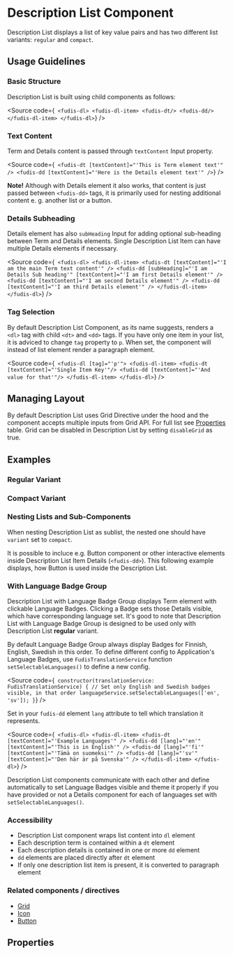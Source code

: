 
<Meta title="Components/Description List" />

# Description List Component

Description List displays a list of key value pairs and has two different list variants: `regular` and `compact`.

## Usage Guidelines

### Basic Structure

Description List is built using child components as follows:

<Source
  code={`
<fudis-dl>
  <fudis-dl-item>
    <fudis-dt/>
    <fudis-dd/>
  </fudis-dl-item>
</fudis-dl>`}
/>

### Text Content

Term and Details content is passed through `textContent` Input property.

<Source
  code={`
<fudis-dt [textContent]="'This is Term element text'" />
<fudis-dd [textContent]="'Here is the Details element text'" />`}
/>

**Note!** Although with Details element it also works, that content is just passed between `<fudis-dd>` tags, it is primarily used for nesting additional content e. g. another list or a button.

### Details Subheading

Details element has also `subHeading` Input for adding optional sub-heading between Term and Details elements. Single Description List Item can have multiple Details elements if necessary.

<Source
  code={`
<fudis-dl>
  <fudis-dl-item>
  <fudis-dt [textContent]="'I am the main Term text content'" />
  <fudis-dd [subHeading]="'I am Details Sub heading'" [textContent]="'I am first Details element'" />
  <fudis-dd [textContent]="'I am second Details element'" />
  <fudis-dd [textContent]="'I am third Details element'" />
</fudis-dl-item>
</fudis-dl>`}
/>

### Tag Selection

By default Description List Component, as its name suggests, renders a `<dl>` tag with child `<dt>` and `<dd>` tags. If you have only one item in your list, it is adviced to change `tag` property to `p`. When set, the component will instead of list element render a paragraph element.

<Source
  code={`
<fudis-dl [tag]="'p'">
  <fudis-dl-item>
    <fudis-dt [textContent]="'Single Item Key'"/>
    <fudis-dd [textContent]="'And value for that'"/>
  </fudis-dl-item>
</fudis-dl>`}
/>

## Managing Layout

By default Description List uses Grid Directive under the hood and the component accepts multiple inputs from Grid API. For full list see [Properties](#properties) table. Grid can be disabled in Description List by setting `disableGrid` as true.

## Examples

### Regular Variant

<Canvas of={DescriptionListStories.DescriptionList}></Canvas>

### Compact Variant

<Canvas of={DescriptionListStories.DescriptionListCompact}></Canvas>

### Nesting Lists and Sub-Components

When nesting Description List as sublist, the nested one should have `variant` set to `compact`.

<Canvas of={DescriptionListStories.NestedDescriptionLists}></Canvas>

It is possible to incluce e.g. Button component or other interactive elements inside Description List Item Details (`<fudis-dd>`). This following example displays, how Button is used inside the Description List.

<Canvas of={DescriptionListStories.NestedSubComponents}></Canvas>

### With Language Badge Group

Description List with Language Badge Group displays Term element with clickable Language Badges. Clicking a Badge sets those Details visible, which have corresponding language set. It's good to note that Description List with Language Badge Group is designed to be used only with Description List **regular** variant.

By default Language Badge Group always display Badges for Finnish, English, Swedish in this order. To define different config to Application's Language Badges, use `FudisTranslationService` function `setSelectableLanguages()` to define a new config.

<Source
  code={`
  constructor(translationService: FudisTranslationService) {
    // Set only English and Swedish badges visible, in that order
    languageService.setSelectableLanguages(['en', 'sv']);
}`}
/>

Set in your `fudis-dd` element `lang` attribute to tell which translation it represents.

<Source
  code={`
<fudis-dl>
  <fudis-dl-item>
    <fudis-dt [textContent]="'Example Languages'" />
    <fudis-dd [lang]="'en'" [textContent]="'This is in English'" />
    <fudis-dd [lang]="'fi'" [textContent]="'Tämä on suomeksi'" />
    <fudis-dd [lang]="'sv'" [textContent]="'Den här är på Svenska'" />
  </fudis-dl-item>
</fudis-dl>`}
/>

Description List components communicate with each other and define automatically to set Language Badges visible and theme it properly if you have provided or not a Details component for each of languages set with `setSelectableLanguages()`.

<Canvas of={DescriptionListStories.WithLanguageBadges}></Canvas>

### Accessibility

- Description List component wraps list content into `dl` element
- Each description term is contained within a `dt` element
- Each description details is contained in one or more `dd` element
- `dd` elements are placed directly after `dt` element
- If only one description list item is present, it is converted to paragraph element

### Related components / directives

- [Grid](/docs/components-grid-grid--example)
- [Icon](/docs/components-icon--icon)
- [Button](/docs/components-button--button)

## Properties

<ArgTypes of={DescriptionListComponent} exclude={descriptionListArgsTypesExclude} />
